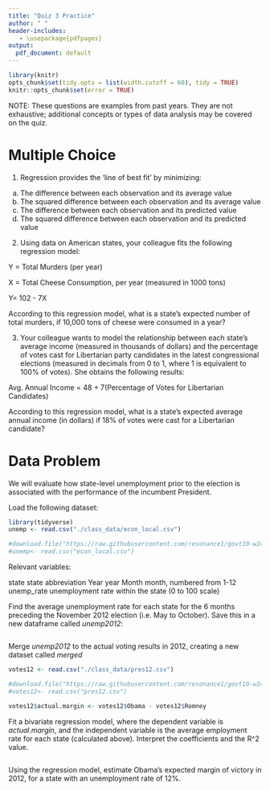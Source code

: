 ```yaml
---
title: "Quiz 3 Practice"
author: " "
header-includes:
   - \usepackage{pdfpages}
output:
  pdf_document: default
---
```


```r
library(knitr)
opts_chunk$set(tidy.opts = list(width.cutoff = 60), tidy = TRUE)
knitr::opts_chunk$set(error = TRUE)
```

NOTE: These questions are examples from past years. They are not exhaustive; additional concepts or types of data analysis may be covered on the quiz.


# Multiple Choice

1. Regression provides the 'line of best fit' by minimizing:

a) The difference between each observation and its average value 
b) The squared difference between each observation and its average value 
c) The difference between each observation and its predicted value 
d) The squared difference between each observation and its predicted value

2. Using data on American states, your colleague fits the following regression model:

Y = Total Murders (per year)

X = Total Cheese Consumption, per year (measured in 1000 tons) 

Y= 102 - 7X 

According to this regression model, what is a state's expected number of total murders, if 10,000 tons of cheese were consumed in a year?

3.  Your colleague wants to model the relationship between each state's average income (measured in thousands of dollars) and the percentage of votes cast for Libertarian party candidates in the latest congressional elections (measured in decimals from 0 to 1, where 1 is equivalent to 100% of votes). She obtains the following results:

Avg. Annual Income = 48 + 7(Percentage of Votes for Libertarian Candidates) 

According to this regression model, what is a state's expected average annual income (in dollars) if 18% of votes were cast for a Libertarian candidate? 



# Data Problem

We will evaluate how state-level unemployment prior to the election is associated with the performance of the incumbent President. 

Load the following dataset:

```r
library(tidyverse)
unemp <- read.csv("./class_data/econ_local.csv")

#download.file("https://raw.githubusercontent.com/resonance1/govt10-w24/main/class_data/econ_local.csv","econ_local.csv")
#unemp<- read.csv("econ_local.csv")

```

Relevant variables:

state            state abbreviation
Year             year
Month            month, numbered from 1-12
unemp_rate       unemployment rate within the state (0 to 100 scale)

Find the average unemployment rate for each state for the 6 months preceding the November 2012 election (i.e. May to October). Save this in a new dataframe called _unemp2012_:

```r

```

Merge _unemp2012_ to the actual voting results in 2012, creating a new dataset called _merged_ 

```r
votes12 <- read.csv("./class_data/pres12.csv")

#download.file("https://raw.githubusercontent.com/resonance1/govt10-w24/main/class_data/pres12.csv","pres12.csv")
#votes12<- read.csv("pres12.csv")

votes12$actual.margin <- votes12$Obama - votes12$Romney

```

Fit a bivariate regression model, where the dependent variable is _actual.margin_, and the independent variable is the average employment rate for each state (calculated above). Interpret the coefficients and the R^2 value.

```r

```

Using the regression model, estimate Obama's expected margin of victory in 2012, for a state with an unemployment rate of 12%. 

```r


```


 